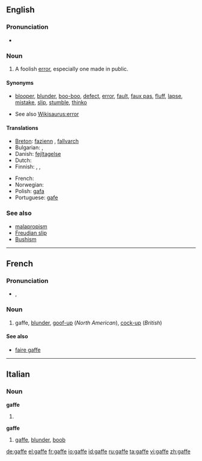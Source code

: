 ==English==

===Pronunciation===
{{rfap}}
* {{rhymes|æf}}

===Noun===
{{en-noun}}

# A foolish [[error]], especially one made in public.

====Synonyms====
* {{sense|a mistake}} [[blooper]], [[blunder]], [[boo-boo]], [[defect]], [[error]], [[fault]], [[faux pas]], [[fluff]], [[lapse]], [[mistake]], [[slip]], [[stumble]], [[thinko]]
* See also [[Wikisaurus:error]]

====Translations====
{{trans-top|a foolish error, especially one made in public}}
* [[Breton]]: [[fazienn]] {{f}}, [[fallvarch]] {{m}}
* Bulgarian: {{t+|bg|гаф|m|sc=Cyrl}}, {{t+|bg|грешка|f|sc=Cyrl}}
* Danish: [[fejltagelse]]
* Dutch: {{t-|nl|blunder}}
* Finnish: {{t|fi|möhläys}}, {{t|fi|munaus}}, {{t+|fi|moka}}
{{trans-mid}}
* French: {{t+|fr|gaffe|f}}
* Norwegian: {{t-|no|brøler|m}}
* Polish: [[gafa]] {{f}}
* Portuguese: [[gafe]]
{{trans-bottom}}

===See also===
* [[malapropism]]
* [[Freudian slip]]
* [[Bushism]]

----

==French==

===Pronunciation===
* {{IPA|/ɡaf/|lang=fr}}, {{SAMPA|/gaf/}}

===Noun===
{{fr-noun|f}}

# gaffe, [[blunder]], [[goof-up]] (''North American''), [[cock-up]] (''British'')

====See also====
* [[faire gaffe]]

----

==Italian==

===Noun===
'''gaffe''' {{f}}

# {{plural of|[[gaffa]]|lang=Italian}}

'''gaffe''' {{f|inv}}

# [[#English|gaffe]], [[blunder]], [[boob]]

[[de:gaffe]]
[[el:gaffe]]
[[fr:gaffe]]
[[io:gaffe]]
[[id:gaffe]]
[[ru:gaffe]]
[[ta:gaffe]]
[[vi:gaffe]]
[[zh:gaffe]]